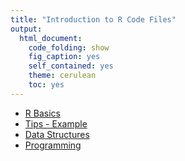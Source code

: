 ```yaml
---
title: "Introduction to R Code Files"
output:
  html_document:
    code_folding: show
    fig_caption: yes
    self_contained: yes
    theme: cerulean
    toc: yes
---
```


- [R Basics](R-Basics.R)
- [Tips - Example](Tips-Example.R)
- [Data Structures](Data-Structures.R)
- [Programming](Programming.R)
